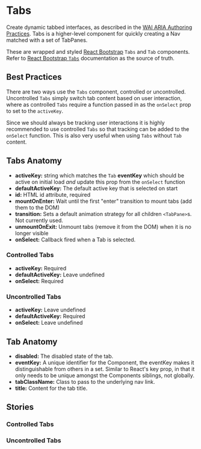 
# Tabs
Create dynamic tabbed interfaces, as described in the [WAI ARIA Authoring Practices](https://www.w3.org/TR/wai-aria-practices/#tabpanel). Tabs is a higher-level component for quickly creating a Nav matched with a set of TabPanes.

These are wrapped and styled [React Bootstrap](https://react-bootstrap.github.io) `Tabs` and `Tab` components. Refer to [React Bootstrap `Tabs`](https://react-bootstrap.github.io/components/tabs/) documentation as the source of truth.

## Best Practices

There are two ways use the `Tabs` component, controlled or uncontrolled. Uncontrolled `Tabs` simply switch tab content based on user interaction, where as controlled `Tabs` require a function passed in as the `onSelect` prop to set to the `activeKey`.

Since we should always be tracking user interactions it is highly recommended to use controlled `Tabs` so that tracking can be added to the `onSelect` function. This is also very useful when using `Tabs` without `Tab` content.

## Tabs Anatomy

<ArgsTable of={Tabs} />

- **activeKey:** string which matches the `Tab` **eventKey** which should be active on initial load *and* update this prop from the `onSelect` function
- **defaultActiveKey:** The default active key that is selected on start
- **id:** HTML id attribute, required
- **mountOnEnter:** Wait until the first "enter" transition to mount tabs (add them to the DOM)
- **transition:** Sets a default animation strategy for all children `<TabPane>`s. Not currently used.
- **unmountOnExit:** Unmount tabs (remove it from the DOM) when it is no longer visible
- **onSelect:** Callback fired when a Tab is selected.

### Controlled Tabs
- **activeKey:** Required
- **defaultActiveKey:** Leave undefined
- **onSelect:** Required

### Uncontrolled Tabs
- **activeKey:** Leave undefined
- **defaultActiveKey:** Required
- **onSelect:** Leave undefined

## Tab Anatomy

<ArgsTable of={Tab} />

- **disabled:** The disabled state of the tab.
- **eventKey:** A unique identifier for the Component, the eventKey makes it distinguishable from others in a set. Similar to React's key prop, in that it only needs to be unique amongst the Components siblings, not globally.
- **tabClassName:** Class to pass to the underlying nav link.
- **title:** Content for the tab title.

## Stories

### Controlled Tabs

<Preview>
  <Story id="design-system-tabs--controlled" />
</Preview>

### Uncontrolled Tabs

<Preview>
  <Story id="design-system-tabs--uncontrolled" />
</Preview>
